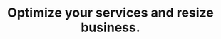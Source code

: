 ---
title: "Optimize your services and resize business."
details: "Track all metrics with custom reports. Maximize impact by analyzing campaign results and 
content performance easily. Personalize your emails"
image1: "/assets/imgs/feature/customer-service/img-s-27.png"
image2: "/assets/imgs/feature/customer-service/img-s-28.png"
image3: "/assets/imgs/feature/customer-service/img-s-29.png"
shape1_img: "/assets/imgs/shape/shape-s-29.png"
items:
  - "<span>Automation builder</span> track your performance and more—all from a single platform."
  - "<span>Awesome dashboard</span> channel for businesses of any size. Start your video course today."
action_btn:
  enable: true
  label: "Signup now"
  link: "#"
---